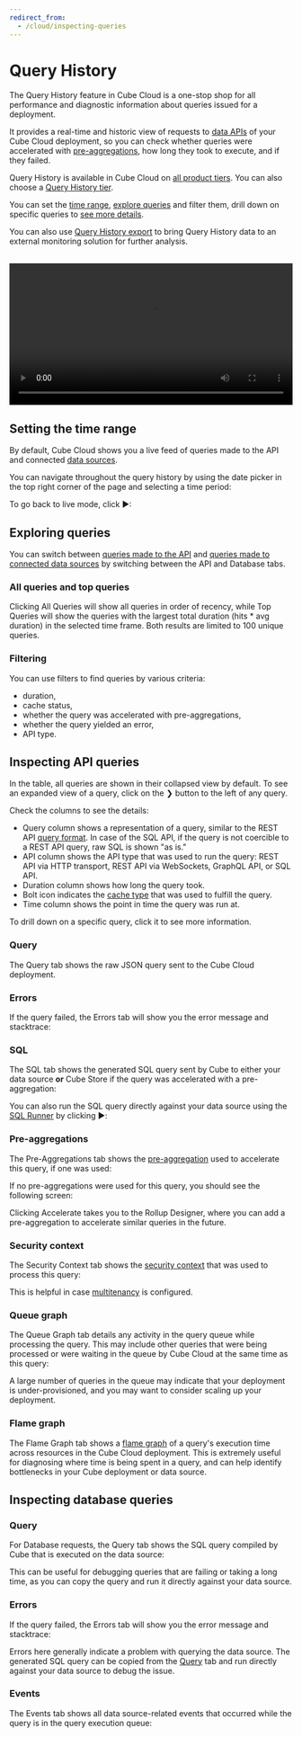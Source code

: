 ```yaml
---
redirect_from:
  - /cloud/inspecting-queries
---
```


# Query History

The Query History feature in Cube Cloud is a one-stop shop for all performance
and diagnostic information about queries issued for a deployment.

It provides a real-time and historic view of requests to [data APIs][ref-apis] of your
Cube Cloud deployment, so you can check whether queries were accelerated with
[pre-aggregations][ref-caching-gs-preaggs], how long they took to execute, and if they
failed.

<SuccessBox>

Query History is available in Cube Cloud on
[all product tiers](https://cube.dev/pricing).
You can also choose a [Query History tier](/product/deployment/cloud/pricing#query-history-tiers).

</SuccessBox>

You can set the [time range](#setting-the-time-range), [explore queries](#exploring-queries)
and filter them, drill down on specific queries to [see more details](#inspecting-api-queries).

You can also use [Query History export][ref-query-history-export] to bring Query History
data to an external monitoring solution for further analysis.

<br/>
<video width="100%" controls>
  <source
    src="https://ucarecdn.com/ceba0bdc-298b-44e6-8491-2b0e39985465/video.mp4"
    type="video/mp4"
  />
</video>

## Setting the time range

By default, Cube Cloud shows you a live feed of queries made to the API and
connected [data sources][ref-conf-db].

You can navigate throughout the query history by using the date picker in the
top right corner of the page and selecting a time period:

<Screenshot
  highlight="inset(15% 1% 60% 21% round 10px)"
  src="https://ucarecdn.com/393dfa47-033d-421b-87ce-fcf5617ac1c8/"
/>

To go back to live mode, click <Btn>▶</Btn>:

<Screenshot
  highlight="inset(15% 6% 79% 88% round 10px)"
  src="https://ucarecdn.com/393dfa47-033d-421b-87ce-fcf5617ac1c8/"
/>

## Exploring queries

You can switch between [queries made to the API](#inspecting-api-queries) and
[queries made to connected data sources](#inspecting-database-queries) by
switching between the <Btn>API</Btn> and <Btn>Database</Btn> tabs.

<Screenshot
  highlight="inset(22% 79% 70% 7% round 10px)"
  src="https://ucarecdn.com/951a2a64-bc9b-4277-b2fe-4cc88dbf4f49/"
/>

### All queries and top queries

Clicking <Btn>All Queries</Btn> will show all queries in order of recency,
while <Btn>Top Queries</Btn> will show the queries with the largest total duration (hits * avg duration) in the selected time frame. Both results are limited to 100 unique queries. 

<Screenshot
  highlight="inset(30% 65% 64% 7% round 10px)"
  src="https://ucarecdn.com/951a2a64-bc9b-4277-b2fe-4cc88dbf4f49/"
/>

### Filtering

You can use filters to find queries by various criteria:
- duration,
- cache status,
- whether the query was accelerated with pre-aggregations,
- whether the query yielded an error,
- API type.

<Screenshot
  highlight="inset(36% 22% 58% 7% round 10px)"
  src="https://ucarecdn.com/951a2a64-bc9b-4277-b2fe-4cc88dbf4f49/"
/>

## Inspecting API queries

In the table, all queries are shown in their collapsed view by default.
To see an expanded view of a query, click on the&nbsp;<Btn>❯</Btn> button
to the left of any query.

<Screenshot
  src="https://ucarecdn.com/fe755749-9eff-4b58-b7b0-c79de2510499/"
  highlight="inset(35% 2% 0 17.5%)"
/>

Check the columns to see the details:
- <Btn>Query</Btn> column shows a representation of a query, similar to the
REST API [query format][ref-query-format]. In case of the SQL API, if the
query is not coercible to a REST API query, raw SQL is shown "as is."
- <Btn>API</Btn> column shows the API type that was used to run the query:
REST API via HTTP transport, REST API via WebSockets, GraphQL API, or SQL API.
- <Btn>Duration</Btn> column shows how long the query took.
- Bolt icon indicates the [cache type][ref-cache-types] that was used to
fulfill the query.
- <Btn>Time</Btn> column shows the point in time the query was run at.

To drill down on a specific query, click it to see more information.

### Query

The <Btn>Query</Btn> tab shows the raw JSON query sent to the Cube Cloud
deployment.

<Screenshot src="https://ucarecdn.com/3c0490be-757d-46cd-ba2d-d7c93a7acf4e/" />

### Errors

If the query failed, the <Btn>Errors</Btn> tab will show you the error message
and stacktrace:

<Screenshot src="https://ucarecdn.com/858633a0-4ee3-4dec-adb6-1d91ca30919f/" />

### SQL

The <Btn>SQL</Btn> tab shows the generated SQL query sent by Cube to either your
data source **or** Cube Store if the query was accelerated with a
pre-aggregation:

<Screenshot src="https://ucarecdn.com/537f7269-654d-479c-a0cc-abc2941f9b5a/" />

You can also run the SQL query directly against your data source using the [SQL
Runner][ref-workspace-sqlrunner] by clicking <Btn>▶️</Btn>:

<Screenshot
  highlight="inset(51.5% 2.5% 44% 94% round 10px)"
  src="https://ucarecdn.com/537f7269-654d-479c-a0cc-abc2941f9b5a/"
/>

### Pre-aggregations

The <Btn>Pre-Aggregations</Btn> tab shows the
[pre-aggregation][ref-caching-gs-preaggs] used to accelerate this query, if one
was used:

<Screenshot src="https://ucarecdn.com/e0a8d722-d43a-4d6f-8d3c-dbdd3173638e/" />

If no pre-aggregations were used for this query, you should see the following
screen:

<Screenshot src="https://ucarecdn.com/b5cadb89-fbda-404a-806c-da99dc046845/" />

Clicking <Btn>Accelerate</Btn> takes you to the Rollup Designer, where you can
add a pre-aggregation to accelerate similar queries in the future.

### Security context

The <Btn>Security Context</Btn> tab shows the [security context][ref-security-context]
that was used to process this query:

<Screenshot src="https://ucarecdn.com/4ea5f5b6-f5a0-4d62-93f9-b9adfe5a2a07/" />

This is helpful in case [multitenancy][ref-multitenancy] is configured.

### Queue graph

The <Btn>Queue Graph</Btn> tab details any activity in the query queue while
processing the query. This may include other queries that were being processed
or were waiting in the queue by Cube Cloud at the same time as this query:

<Screenshot src="https://ucarecdn.com/dbac27fa-5722-415f-9374-11682b4159d7/" />

A large number of queries in the queue may indicate that your deployment is
under-provisioned, and you may want to consider scaling up your deployment.

### Flame graph

The <Btn>Flame Graph</Btn> tab shows a [flame graph][datadog-kb-flamegraph] of a
query's execution time across resources in the Cube Cloud deployment. This is
extremely useful for diagnosing where time is being spent in a query, and can
help identify bottlenecks in your Cube deployment or data source.

<Screenshot src="https://ucarecdn.com/56188be4-0614-48e1-97c8-6d8d89639849/" />

## Inspecting database queries

### Query

For Database requests, the <Btn>Query</Btn> tab shows the SQL query compiled by
Cube that is executed on the data source:

<Screenshot src="https://ucarecdn.com/5a5779f6-b484-49bc-9269-6e145b89f5eb/" />

This can be useful for debugging queries that are failing or taking a long time,
as you can copy the query and run it directly against your data source.

### Errors

If the query failed, the <Btn>Errors</Btn> tab will show you the error message
and stacktrace:

<Screenshot src="https://ucarecdn.com/efd45e3a-8b44-4ee9-9f9e-284f0fd8eb96/" />

Errors here generally indicate a problem with querying the data source. The
generated SQL query can be copied from the <Btn>[Query](#query-1)</Btn> tab and
run directly against your data source to debug the issue.

### Events

The <Btn>Events</Btn> tab shows all data source-related events that occurred
while the query is in the query execution queue:

<Screenshot src="https://ucarecdn.com/24eb11a1-4312-4d06-ac1b-6a0575c7dbe6/" />

[datadog-kb-flamegraph]:
  https://www.datadoghq.com/knowledge-center/distributed-tracing/flame-graph/
[ref-caching-gs-preaggs]: /product/caching/getting-started-pre-aggregations
[ref-conf-db]: /product/configuration/data-sources
[ref-deployment-api-instance]: /product/deployment#api-instances
[ref-deployment-refresh-worker]: /product/deployment#refresh-worker
[ref-workspace-sqlrunner]: /product/workspace/sql-runner
[ref-query-format]: /product/apis-integrations/rest-api/query-format
[ref-cache-types]: /product/caching#cache-type
[ref-security-context]: /product/auth/context
[ref-multitenancy]: /product/configuration/advanced/multitenancy
[ref-apis]: /product/apis-integrations
[ref-query-history-export]: /product/workspace/monitoring#query-history-export